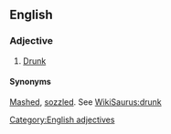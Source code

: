 ==English==

===Adjective===

# [[Drunk]]

====Synonyms====
[[Mashed]], [[sozzled]]. See [[WikiSaurus:drunk]]
[[Category:English adjectives]]